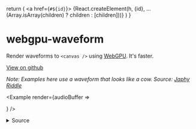 
  return (
    <a href={`#${id}`}>
      {React.createElement(h, {id}, ...(Array.isArray(children) ? children : [children]))}
    </a>
  )
}

# webgpu-waveform

Render waveforms to `<canvas />` using [WebGPU](https://developer.mozilla.org/en-US/docs/Web/API/WebGPU_API). It's faster.

<p>
  <a href="https://github.com/mrkev/webgpu-waveform"><i className="ri-github-fill" ></i> View on github</a>
</p>


_Note: Examples here use a waveform that looks like a cow. Source: [Japhy Riddle](https://www.youtube.com/watch?v=qeUAHHPt-LY)_

<Example render={audioBuffer => <Main audioBuffer={audioBuffer} />} />


<details style={{paddingLeft: '11%'}}>
  <summary style={{background: 'black'}}>Source</summary>
```tsx
export function Main({ audioBuffer }: { audioBuffer: AudioBuffer }) {
  const [offsetFr, setOffsetFr] = useState(0);
  const [frPerPx, setFrPerPx] = useState(441);

  return (
    <div style={{ display: "flex", flexDirection: "column" }}>
      <div style={{ display: "flex", flexDirection: "row" }}>
        Offset:{" "}
        <input
          type="range"
          min={0}
          max={audioBuffer.length}
          value={offsetFr}
          onChange={(v) => {
            const value = parseInt(v.target.value);
            setOffsetFr(value);
          }}
        ></input>{" "}
        {offsetFr} frames
      </div>
      <div style={{ display: "flex", flexDirection: "row" }}>
        Scale:{" "}
        <input
          type="range"
          min={1}
          max={1764}
          value={frPerPx}
          onChange={(v) => {
            const value = parseInt(v.target.value);
            setFrPerPx(value);
          }}
        ></input>{" "}
        {frPerPx} frames / pixel
      </div>

      <GPUWaveform
        audioBuffer={audioBuffer}
        scale={frPerPx}
        offset={offsetFr}
        height={50}
      />
    </div>
  );
}
```
</details>

## Usage

There's 2 packages:

- [`webgpu-waveform`](#pacakge:webgpu-waveform) (vanilla JS/TS)
- [`webgpu-waveform-react`](#pacakge:webgpu-waveform-react) (to use with [React](https://react.dev/))

Both are distributed to be ESM and UMD compatible, and include TypeScript type declarations.


<HID h='h3' id='pacakge:webgpu-waveform'>`webgpu-waveform`</HID>

Install from the npm registry:

```bash
npm i webgpu-waveform
```

Use `GPUWaveformRenderer.create(...)` to create a new `GPUWaveformRenderer`.

```typescript
static async create(
  canvas: HTMLCanvasElement,
  channelData: Float32Array
): GPUWaveformRenderer
```

It takes in the following arguments:

- `canvas: HTMLCanvasElement` — the canvas element to render to
- `channelData: Float32Array` — the array of PCM samples to render

Finally, use `.render` on the `GPUWaveformRenderer` to render the waveform. It has the following signature:

```typescript
render(
  scale: number,
  offset: number,
  width: number,
  height: number
);
```

*Example:*

```javascript
import { GPUWaveformRenderer } from 'webgpu-waveform';

async function example(canvas, audioBuffer) {
  const channelData = audioBuffer.getChannelData(0);
  const renderer = await GPUWaveformRenderer.create(canvas, channelData);

  renderer?.render(800, 0, canvas.width, canvas.height);
}
```

*Result:*

<Example render={audioBuffer => <Example1 audioBuffer={audioBuffer} />} />


<HID h='h3' id="pacakge:webgpu-waveform-react">`webgpu-waveform-react`</HID>

There's two ways to use this library:
- as a component: <a href="#GPUWaveform">`GPUWaveform`</a>
- as a hook: <a href="#useWaveformRenderer">`useWaveformRenderer`</a>

<HID id={'GPUWaveform'}>Using the `GPUWaveform` component</HID>

The component `GPUWaveform` takes the following properties:

- `audioBuffer: AudioBuffer;` — the buffer to render
- `scale?: number;` — the "zoom" level. Namely, number of samples per pixel in the x axis
- `offset?: number;` — the number of samples to skip from the beggining of the buffer
- ...and all the props of `React.CanvasHTMLAttributes<HTMLCanvasElement>` — these are passed directly to the rendered canvas

Example:

```typescript
import { GPUWaveform } from 'webgpu-waveform-react';


export function ExampleComponent({ audioBuffer }: { audioBuffer: AudioBuffer }) {
  return (
    <GPUWaveform
      audioBuffer={audioBuffer}
      scale={800}
      width={300}
      height={100}
    />
  )
}
```

Result:

<Example render={audioBuffer => <Example3 audioBuffer={audioBuffer} />} />

<HID id={'useWaveformRenderer'}>Using the `useWaveformRenderer` hook</HID>

The hook `useWaveformRenderer` has the following signature:

```typescript
function useWaveformRenderer(
  canvasRef: React.RefObject<HTMLCanvasElement>,
  audioBuffer: AudioBuffer
): RendererStatus;
```

It takes in the following arguments:

- `canvasRef: React.RefObject<HTMLCanvasElement>` — the canvas element to render to
- `audioBuffer: AudioBuffer` — the buffer to render

And returns an object of the following type:

```typescript
type RendererStatus =
  | { status: "initializing" }
  | { status: "error"; error: any }
  | { status: "ready";
      instance: GPUWaveformRenderer;
    };
```

The objects are returned during the following stages of initialization:

- `{ status: "initializing" }` — during setup, when connecting to the GPU device
- `{ status: "error"; error: any }` — if an error happens at initalization
- `{ status: "ready"; instance: GPUWaveformRenderer }` — if the webgpu device could be initialized, setup was successful, and a renderer for `audioBuffer` on `canvas` could be successfully created.

**Example:**

```typescript
import { useWaveformRenderer } from 'webgpu-waveform-react';


function ExampleComponent({ audioBuffer, width, height }: { audioBuffer: AudioBuffer, width: number, height: number }) {
  const canvasRef = useRef<HTMLCanvasElement>(null);
  const renderer = useWaveformRenderer(canvasRef, audioBuffer);

  useEffect(() => {
    if (renderer.status !== "ready") {
      return;
    }

    renderer?.render(audioBuffer.length / width, 0, width, height);
  }, [renderer, audioBuffer, width, height]);

  return <canvas ref={canvasRef} width={width} height={height} />;
};

```

**Result:**

<Example render={audioBuffer => <Example2 audioBuffer={audioBuffer} width={300} height={100} />} />

<footer>
    Built by <a href='http://aykev.dev'>Kevin Chavez</a> · <a href="https://twitter.com/aykev"><i className="ri-twitter-fill"></i></a> <a href="https://github.com/mrkev"><i className="ri-github-fill" ></i></a>
</footer>